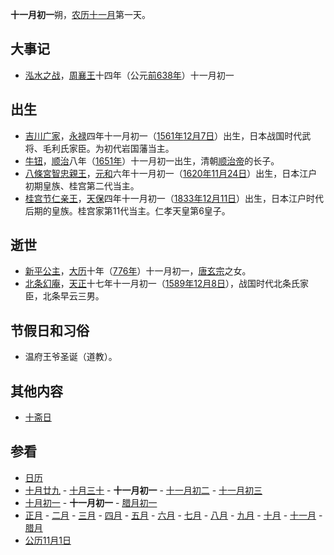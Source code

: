{{Lunar11Calendar}}
'''十一月初一'''朔，[[农历|农历]][[十一月_(农历)|十一月]]第一天。

==大事记==
*[[泓水之战|泓水之战]]，[[周襄王|周襄王]]十四年（公元[[前638年|前638年]]）十一月初一
==出生==
*[[吉川广家|吉川广家]]，[[永禄|永禄]]四年十一月初一（[[1561年|1561年]][[12月7日|12月7日]]）出生，日本战国时代武将、毛利氏家臣。为初代岩国藩当主。
*[[牛钮|牛钮]]，[[顺治|顺治]]八年（[[1651年|1651年]]）十一月初一出生，清朝[[顺治帝|顺治帝]]的长子。
*[[八條宮智忠親王|八條宮智忠親王]]，[[元和_(後水尾天皇)|元和]]六年十一月初一（[[1620年|1620年]][[11月24日|11月24日]]）出生，日本江户初期皇族、桂宫第二代当主。
*[[桂宫节仁亲王|桂宫节仁亲王]]，[[天保_(日本)|天保]]四年十一月初一（[[1833年|1833年]][[12月11日|12月11日]]）出生，日本江户时代后期的皇族。桂宫家第11代当主。仁孝天皇第6皇子。
==逝世==
*[[新平公主|新平公主]]，[[大历|大历]]十年（[[776年|776年]]）十一月初一，[[唐玄宗|唐玄宗]]之女。
*[[北条幻庵|北条幻庵]]，[[天正_(日本)|天正]]十七年十一月初一（[[1589年|1589年]][[12月8日|12月8日]]），战国时代北条氏家臣，北条早云三男。

==节假日和习俗==
*温府王爷圣诞（道教）。
==其他内容==
*[[十斋日|十斋日]]

==参看==
*[[历史上的今天|日历]]
*[[十月廿九|十月廿九]] - [[十月三十|十月三十]] - '''十一月初一''' - [[十一月初二|十一月初二]] - [[十一月初三|十一月初三]]
*[[十月初一|十月初一]] - '''十一月初一''' - [[腊月初一|腊月初一]]
*[[正月|正月]] - [[二月_(农历)|二月]] - [[三月_(农历)|三月]] - [[四月_(农历)|四月]] - [[五月_(农历)|五月]] - [[六月_(农历)|六月]] - [[七月_(农历)|七月]] - [[八月_(农历)|八月]] - [[九月_(农历)|九月]] - [[十月_(农历)|十月]] - [[十一月_(农历)|十一月]] - [[腊月|腊月]]
*[[公历|公历]][[11月1日|11月1日]]